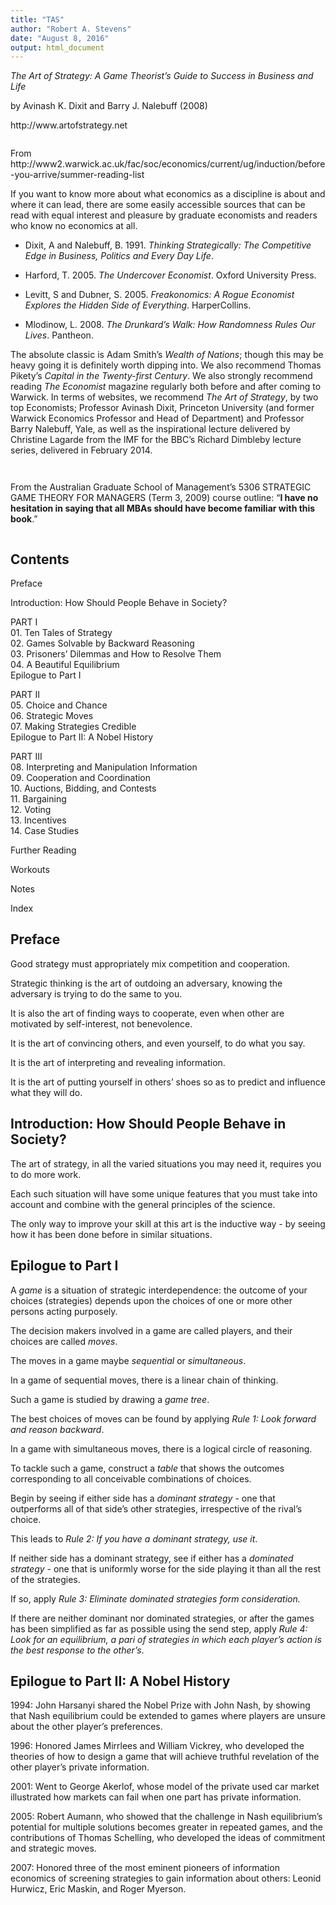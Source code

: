 ```yaml
---
title: "TAS"
author: "Robert A. Stevens"
date: "August 8, 2016"
output: html_document
---
```


*The Art of Strategy: A Game Theorist's Guide to Success in Business and Life*

by Avinash K. Dixit and Barry J. Nalebuff (2008)

http://www.artofstrategy.net

```
```
From http://www2.warwick.ac.uk/fac/soc/economics/current/ug/induction/before-you-arrive/summer-reading-list

If you want to know more about what economics as a discipline is about and where it can lead, there are some easily accessible sources that can be read with equal interest and pleasure by graduate economists and readers who know no economics at all.

- Dixit, A and Nalebuff, B. 1991. *Thinking Strategically: The Competitive Edge in Business, Politics and Every Day Life*.

- Harford, T. 2005. *The Undercover Economist*. Oxford University Press.

- Levitt, S and Dubner, S. 2005. *Freakonomics: A Rogue Economist Explores the Hidden Side of Everything*. HarperCollins.

- Mlodinow, L. 2008. *The Drunkard’s Walk: How Randomness Rules Our Lives*. Pantheon.

The absolute classic is Adam Smith’s *Wealth of Nations*; though this may be heavy going it is definitely worth dipping into. We also recommend Thomas Pikety's *Capital in the Twenty-first Century*. We also strongly recommend reading *The Economist* magazine regularly both before and after coming to Warwick. In terms of websites, we recommend *The Art of Strategy*, by two top Economists; Professor Avinash Dixit, Princeton University (and former Warwick Economics Professor and Head of Department) and Professor Barry Nalebuff, Yale, as well as the inspirational lecture delivered by Christine Lagarde from the IMF for the BBC’s Richard Dimbleby lecture series, delivered in February 2014.
```
```

```
```
From the Australian Graduate School of Management's 5306 STRATEGIC GAME THEORY FOR MANAGERS (Term 3, 2009) course outline:  "**I have no hesitation in saying that all MBAs should have become familiar with this book**."
```
```

## Contents

Preface

Introduction:  How Should People Behave in Society?

PART I  
01. Ten Tales of Strategy  
02. Games Solvable by Backward Reasoning  
03. Prisoners' Dilemmas and How to Resolve Them  
04. A Beautiful Equilibrium  
Epilogue to Part I

PART II  
05. Choice and Chance  
06. Strategic Moves  
07. Making Strategies Credible  
Epilogue to Part II: A Nobel History

PART III  
08. Interpreting and Manipulation Information  
09. Cooperation and Coordination  
10. Auctions, Bidding, and Contests  
11. Bargaining  
12. Voting  
13. Incentives  
14. Case Studies

Further Reading

Workouts

Notes

Index

## Preface

Good strategy must appropriately mix competition and cooperation.

Strategic thinking is the art of outdoing an adversary, knowing the adversary is trying to do the same to you.

It is also the art of finding ways to cooperate, even when other are motivated by self-interest, not benevolence.

It is the art of convincing others, and even yourself, to do what you say.

It is the art of interpreting and revealing information.

It is the art of putting yourself in others' shoes so as to predict and influence what they will do.

## Introduction:  How Should People Behave in Society?

The art of strategy, in all the varied situations you may need it, requires you to do more work.

Each such situation will have some unique features that you must take into account and combine with the general principles of the science. 

The only way to improve your skill at this art is the inductive way - by seeing how it has been done before in similar situations.

## Epilogue to Part I

A *game* is a situation of strategic interdependence: the outcome of your choices (strategies) depends upon the choices of one or more other persons acting purposely.

The decision makers involved in a game are called players, and their choices are called *moves*.

The moves in a game maybe *sequential* or *simultaneous*.

In a game of sequential moves, there is a linear chain of thinking.

Such a game is studied by drawing a *game tree*.

The best choices of moves can be found by applying *Rule 1: Look forward and reason backward*.

In a game with simultaneous moves, there is a logical circle of reasoning.

To tackle such a game, construct a *table* that shows the outcomes corresponding to all conceivable combinations of choices.

Begin by seeing if either side has a *dominant strategy* - one that outperforms all of that side's other strategies, irrespective of the rival's choice.

This leads to *Rule 2: If you have a dominant strategy, use it*.

If neither side has a dominant strategy, see if either has a *dominated strategy* - one that is uniformly worse for the side playing it than all the rest of the strategies.

If so, apply *Rule 3: Eliminate dominated strategies form consideration.*

If there are neither dominant nor dominated strategies, or after the games has been simplified as far as possible using the send step, apply *Rule 4: Look for an equilibrium, a pari of strategies in which each player's action is the best response to the other's*.

## Epilogue to Part II: A Nobel History

1994: John Harsanyi shared the Nobel Prize with John Nash, by showing that Nash equilibrium could be extended to games where players are unsure about the other player's preferences.

1996: Honored James Mirrlees and William Vickrey, who developed the theories of how to design a game that will achieve truthful revelation of the other player's private information.

2001: Went to George Akerlof, whose model of the private used car market illustrated how markets can fail when one part has private information. 

2005: Robert Aumann, who showed that the challenge in Nash equilibrium's potential for multiple solutions becomes greater in repeated games, and the contributions of Thomas Schelling, who developed the ideas of commitment and strategic moves.

2007: Honored three of the most eminent pioneers of information economics of screening strategies to gain information about others: Leonid Hurwicz, Eric Maskin, and Roger Myerson.
